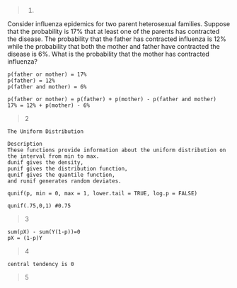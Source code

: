 >1. 

Consider influenza epidemics for two parent heterosexual families. Suppose that the probability is 17% that at least one of the parents has contracted the disease. The probability that the father has contracted influenza is 12% while the probability that both the mother and father have contracted the disease is 6%. What is the probability that the mother has contracted influenza?
```
p(father or mother) = 17%
p(father) = 12%
p(father and mother) = 6%

p(father or mother) = p(father) + p(mother) - p(father and mother)
17% = 12% + p(mother) - 6%
```
>2
```
The Uniform Distribution

Description
These functions provide information about the uniform distribution on the interval from min to max. 
dunif gives the density, 
punif gives the distribution function, 
qunif gives the quantile function,
and runif generates random deviates.

qunif(p, min = 0, max = 1, lower.tail = TRUE, log.p = FALSE)

qunif(.75,0,1) #0.75
```
>3
```
sum(pX) - sum(Y(1-p))=0
pX = (1-p)Y
```

>4
```
central tendency is 0
```
>5






